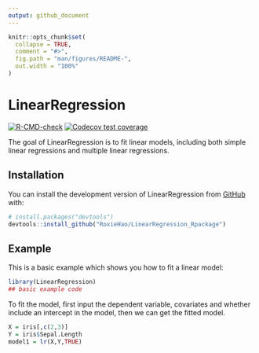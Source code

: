 ```yaml
---
output: github_document
---
```


<!-- README.md is generated from README.Rmd. Please edit that file -->

```r
knitr::opts_chunk$set(
  collapse = TRUE,
  comment = "#>",
  fig.path = "man/figures/README-",
  out.width = "100%"
)
```

# LinearRegression

<!-- badges: start -->
[![R-CMD-check](https://github.com/RoxieHao/LinearRegression_Rpackage/actions/workflows/R-CMD-check.yaml/badge.svg)](https://github.com/RoxieHao/LinearRegression_Rpackage/actions/workflows/R-CMD-check.yaml)
[![Codecov test coverage](https://codecov.io/gh/RoxieHao/LinearRegression_Rpackage/branch/main/graph/badge.svg)](https://app.codecov.io/gh/RoxieHao/LinearRegression_Rpackage?branch=main)
<!-- badges: end -->
  
The goal of LinearRegression is to fit linear models, including both simple linear regressions and multiple linear regressions.

## Installation

You can install the development version of LinearRegression from [GitHub](https://github.com/) with:

``` r
# install.packages("devtools")
devtools::install_github("RoxieHao/LinearRegression_Rpackage")
```

## Example

This is a basic example which shows you how to fit a linear model:

```r
library(LinearRegression)
## basic example code
```

To fit the model, first input the dependent variable, covariates and whether include an intercept in the model, then we can get the fitted model.

```r
X = iris[,c(2,3)]
Y = iris$Sepal.Length
model1 = lr(X,Y,TRUE)
```

